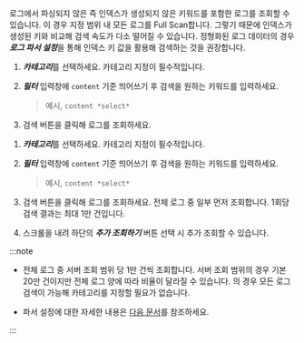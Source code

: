 로그에서 파싱되지 않은 즉 인덱스가 생성되지 않은 키워드를 포함한 로그를 조회할 수 있습니다. 이 경우 지정 범위 내 모든 로그를 Full Scan합니다. 그렇기 때문에 인덱스가 생성된 키와 비교해 검색 속도가 다소 떨어질 수 있습니다. 정형화된 로그 데이터의 경우 ***로그 파서 설정***을 통해 인덱스 키 값을 활용해 검색하는 것을 권장합니다.

<ImgLang img='log-filter-search.png' desc='미파싱 키워드 필터 적용'/>

<InDoc pages="log-lt,aws-log-lt"> 

1. ***카테고리***를 선택하세요. <InDoc pages="log-search,aws-log-search">카테고리 지정이 필수적입니다.</InDoc>

1. ***필터*** 입력창에 `content` 기준 띄어쓰기 후 검색을 원하는 키워드를 입력하세요. 

    > 예시, `content *select*`

1. <LinkImage img="ic-search.svg" className="ico" /> <UI>검색</UI> 버튼을 클릭해 로그를 조회하세요.

</InDoc> 

<InDoc pages="log-search,aws-log-search">

1. ***카테고리***를 선택하세요. <InDoc pages="log-search,aws-log-search">카테고리 지정이 필수적입니다.</InDoc>

1. ***필터*** 입력창에 `content` 기준 띄어쓰기 후 검색을 원하는 키워드를 입력하세요. 

    > 예시, `content *select*`

1. <LinkImage img="ic-search.svg" className="ico" /> <UI>검색</UI> 버튼을 클릭해 로그를 조회하세요. 전체 로그 중 일부 먼저 조회합니다. 1회당 검색 결과는 최대 1만 건입니다.

1. 스크롤을 내려 하단의 ***추가 조회하기*** 버튼 선택 시 추가 조회할 수 있습니다. 

  <ImgLang img='log-content-search-more.png' desc='추가 조회하기'/> 

</InDoc>

:::note 

* <InDoc pages="log-search,aws-log-search">전체 로그 중 서버 조회 범위 당 1만 건씩 조회합니다. 서버 조회 범위의 경우 기본 20만 건이지만 전체 로그 양에 따라 비율이 달라질 수 있습니다.</InDoc> <InDoc pages="log-lt,aws-log-lt"> <Cmdname sid="logTail" className="uitext" />의 경우 모든 로그 검색이 가능해 카테고리를 지정할 필요가 없습니다.</InDoc>

* 파서 설정에 대한 자세한 내용은 [다음 문서](log-parser.mdx)를 참조하세요.

:::
